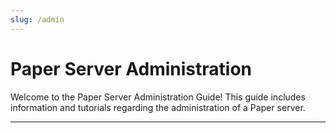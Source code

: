 ---
slug: /admin
---


# Paper Server Administration

Welcome to the Paper Server Administration Guide! This guide includes information and tutorials
regarding the administration of a Paper server.

---

<DocCardList items={useCurrentSidebarCategory().items} />
